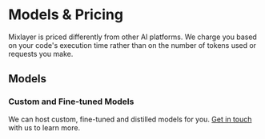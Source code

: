 
# Models & Pricing 

Mixlayer is priced differently from other AI platforms. We charge you based on your code's execution time rather than on the number of tokens used or requests you make.

## Models

<Models />

### Custom and Fine-tuned Models

We can host custom, fine-tuned and distilled models for you. [Get in touch](mailto:hello@mixlayer.com) with us to learn more. 
